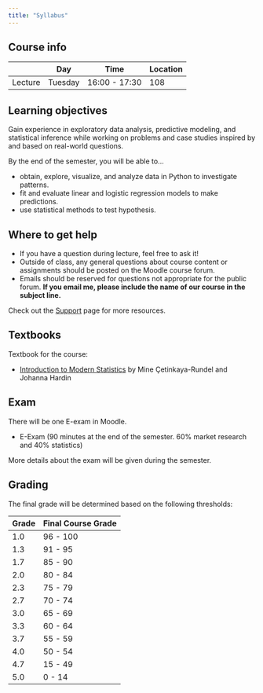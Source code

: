 ```yaml
---
title: "Syllabus"
---
```




## Course info

|           | Day       | Time              | Location |
|-----------|-----------|-------------------|----------|
| Lecture   | Tuesday    | 16:00  - 17:30  |  108  |



## Learning objectives

Gain experience in exploratory data analysis, predictive modeling, and statistical inference while working on problems and case studies inspired by and based on real-world questions. 

By the end of the semester, you will be able to...

-   obtain, explore, visualize, and analyze data in Python to investigate patterns.
-   fit and evaluate linear and logistic regression models to make predictions.
-   use statistical methods to test hypothesis.


## Where to get help

- If you have a question during lecture, feel free to ask it! 
- Outside of class, any general questions about course content or assignments should be posted on the Moodle course forum.
- Emails should be reserved for questions not appropriate for the public forum. **If you email me, please include the name of our course in the subject line.** 

Check out the [Support](course-support.qmd) page for more resources.

## Textbooks

Textbook for the course:

- [Introduction to Modern Statistics](https://openintro-ims.netlify.app/) by Mine Çetinkaya-Rundel and Johanna Hardin


## Exam {#sec-exams}

There will be one E-exam in Moodle.

- E-Exam (90 minutes at the end of the semester. 60% market research and 40% statistics)


More details about the exam will be given during the semester.


## Grading

The final grade will be determined based on the following thresholds:

|  Grade       | Final Course Grade |
|--------------|--------------------|
| 1.0           | 96 - 100          |
| 1.3           | 91 - 95           |
| 1.7           | 85 - 90           |
| 2.0           | 80 - 84           |
| 2.3           | 75 - 79           |
| 2.7           | 70 - 74           |
| 3.0           | 65 - 69           |
| 3.3           | 60 - 64           |
| 3.7           | 55 - 59           |
| 4.0            | 50 - 54          |
| 4.7           | 15 - 49           |
| 5.0            | 0 - 14           |


